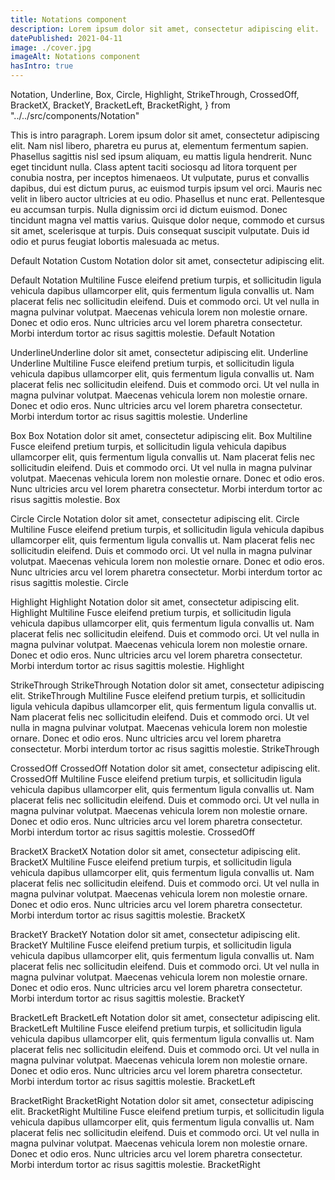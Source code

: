 ```yaml
---
title: Notations component
description: Lorem ipsum dolor sit amet, consectetur adipiscing elit.
datePublished: 2021-04-11
image: ./cover.jpg
imageAlt: Notations component
hasIntro: true
---
```


  Notation,
  Underline,
  Box,
  Circle,
  Highlight,
  StrikeThrough,
  CrossedOff,
  BracketX,
  BracketY,
  BracketLeft,
  BracketRight,
} from "../../src/components/Notation"

<Intro>
  This is intro paragraph. Lorem ipsum dolor sit amet, consectetur adipiscing
  elit. Nam nisl libero, pharetra eu purus at, elementum fermentum sapien.
  Phasellus sagittis nisl sed ipsum aliquam, eu mattis ligula hendrerit. Nunc
  eget tincidunt nulla. Class aptent taciti sociosqu ad litora torquent per
  conubia nostra, per inceptos himenaeos. Ut vulputate, purus et convallis
  dapibus, dui est dictum purus, ac euismod turpis ipsum vel orci. Mauris nec
  velit in libero auctor ultricies at eu odio. Phasellus et nunc erat.
  Pellentesque eu accumsan turpis. Nulla dignissim orci id dictum euismod. Donec
  tincidunt magna vel mattis varius. Quisque dolor neque, commodo et cursus sit
  amet, scelerisque at turpis. Duis consequat suscipit vulputate. Duis id odio
  et purus feugiat lobortis malesuada ac metus.
</Intro>

<TableOfContents items={props.tocItems} headerIds={props.headerIds} />

Default Notation <Notation color="red" animationDelay="1000" animationDuration="10000">Custom Notation</Notation> dolor sit amet, consectetur adipiscing elit.

Default Notation <Notation>Multiline Fusce eleifend pretium turpis, et sollicitudin ligula vehicula
dapibus ullamcorper elit, quis fermentum ligula convallis ut. Nam placerat
felis nec sollicitudin eleifend. Duis et commodo orci. Ut vel nulla in magna
pulvinar volutpat. Maecenas vehicula lorem non molestie ornare. Donec et odio
eros. Nunc ultricies arcu vel lorem pharetra consectetur. Morbi interdum tortor
ac risus sagittis molestie.</Notation> Default Notation

Underline<Underline>Underline</Underline> dolor sit amet, consectetur adipiscing elit. Underline
Underline <Underline>Multiline Fusce eleifend pretium turpis, et sollicitudin ligula vehicula
dapibus ullamcorper elit, quis fermentum ligula convallis ut. Nam placerat
felis nec sollicitudin eleifend. Duis et commodo orci. Ut vel nulla in magna
pulvinar volutpat. Maecenas vehicula lorem non molestie ornare. Donec et odio
eros. Nunc ultricies arcu vel lorem pharetra consectetur. Morbi interdum tortor
ac risus sagittis molestie.</Underline> Underline

Box <Box>Box Notation</Box> dolor sit amet, consectetur adipiscing elit.
Box <Box>Multiline Fusce eleifend pretium turpis, et sollicitudin ligula vehicula
dapibus ullamcorper elit, quis fermentum ligula convallis ut. Nam placerat
felis nec sollicitudin eleifend. Duis et commodo orci. Ut vel nulla in magna
pulvinar volutpat. Maecenas vehicula lorem non molestie ornare. Donec et odio
eros. Nunc ultricies arcu vel lorem pharetra consectetur. Morbi interdum tortor
ac risus sagittis molestie.</Box> Box

Circle <Circle>Circle Notation</Circle> dolor sit amet, consectetur adipiscing elit.
Circle <Circle>Multiline Fusce eleifend pretium turpis, et sollicitudin ligula vehicula
dapibus ullamcorper elit, quis fermentum ligula convallis ut. Nam placerat
felis nec sollicitudin eleifend. Duis et commodo orci. Ut vel nulla in magna
pulvinar volutpat. Maecenas vehicula lorem non molestie ornare. Donec et odio
eros. Nunc ultricies arcu vel lorem pharetra consectetur. Morbi interdum tortor
ac risus sagittis molestie.</Circle> Circle

Highlight <Highlight>Highlight Notation</Highlight> dolor sit amet, consectetur adipiscing elit.
Highlight <Highlight>Multiline Fusce eleifend pretium turpis, et sollicitudin ligula vehicula
dapibus ullamcorper elit, quis fermentum ligula convallis ut. Nam placerat
felis nec sollicitudin eleifend. Duis et commodo orci. Ut vel nulla in magna
pulvinar volutpat. Maecenas vehicula lorem non molestie ornare. Donec et odio
eros. Nunc ultricies arcu vel lorem pharetra consectetur. Morbi interdum tortor
ac risus sagittis molestie.</Highlight> Highlight

StrikeThrough <StrikeThrough>StrikeThrough Notation</StrikeThrough> dolor sit amet, consectetur adipiscing elit.
StrikeThrough <StrikeThrough>Multiline Fusce eleifend pretium turpis, et sollicitudin ligula vehicula
dapibus ullamcorper elit, quis fermentum ligula convallis ut. Nam placerat
felis nec sollicitudin eleifend. Duis et commodo orci. Ut vel nulla in magna
pulvinar volutpat. Maecenas vehicula lorem non molestie ornare. Donec et odio
eros. Nunc ultricies arcu vel lorem pharetra consectetur. Morbi interdum tortor
ac risus sagittis molestie.</StrikeThrough> StrikeThrough

CrossedOff <CrossedOff>CrossedOff Notation</CrossedOff> dolor sit amet, consectetur adipiscing elit.
CrossedOff <CrossedOff>Multiline Fusce eleifend pretium turpis, et sollicitudin ligula vehicula
dapibus ullamcorper elit, quis fermentum ligula convallis ut. Nam placerat
felis nec sollicitudin eleifend. Duis et commodo orci. Ut vel nulla in magna
pulvinar volutpat. Maecenas vehicula lorem non molestie ornare. Donec et odio
eros. Nunc ultricies arcu vel lorem pharetra consectetur. Morbi interdum tortor
ac risus sagittis molestie.</CrossedOff> CrossedOff

BracketX <BracketX>BracketX Notation</BracketX> dolor sit amet, consectetur adipiscing elit.
BracketX <BracketX>Multiline Fusce eleifend pretium turpis, et sollicitudin ligula vehicula
dapibus ullamcorper elit, quis fermentum ligula convallis ut. Nam placerat
felis nec sollicitudin eleifend. Duis et commodo orci. Ut vel nulla in magna
pulvinar volutpat. Maecenas vehicula lorem non molestie ornare. Donec et odio
eros. Nunc ultricies arcu vel lorem pharetra consectetur. Morbi interdum tortor
ac risus sagittis molestie.</BracketX> BracketX

BracketY <BracketY>BracketY Notation</BracketY> dolor sit amet, consectetur adipiscing elit.
BracketY <BracketY>Multiline Fusce eleifend pretium turpis, et sollicitudin ligula vehicula
dapibus ullamcorper elit, quis fermentum ligula convallis ut. Nam placerat
felis nec sollicitudin eleifend. Duis et commodo orci. Ut vel nulla in magna
pulvinar volutpat. Maecenas vehicula lorem non molestie ornare. Donec et odio
eros. Nunc ultricies arcu vel lorem pharetra consectetur. Morbi interdum tortor
ac risus sagittis molestie.</BracketY> BracketY

BracketLeft <BracketLeft>BracketLeft Notation</BracketLeft> dolor sit amet, consectetur adipiscing elit.
BracketLeft <BracketLeft>Multiline Fusce eleifend pretium turpis, et sollicitudin ligula vehicula
dapibus ullamcorper elit, quis fermentum ligula convallis ut. Nam placerat
felis nec sollicitudin eleifend. Duis et commodo orci. Ut vel nulla in magna
pulvinar volutpat. Maecenas vehicula lorem non molestie ornare. Donec et odio
eros. Nunc ultricies arcu vel lorem pharetra consectetur. Morbi interdum tortor
ac risus sagittis molestie.</BracketLeft> BracketLeft

BracketRight <BracketRight>BracketRight Notation</BracketRight> dolor sit amet, consectetur adipiscing elit.
BracketRight <BracketRight>Multiline Fusce eleifend pretium turpis, et sollicitudin ligula vehicula
dapibus ullamcorper elit, quis fermentum ligula convallis ut. Nam placerat
felis nec sollicitudin eleifend. Duis et commodo orci. Ut vel nulla in magna
pulvinar volutpat. Maecenas vehicula lorem non molestie ornare. Donec et odio
eros. Nunc ultricies arcu vel lorem pharetra consectetur. Morbi interdum tortor
ac risus sagittis molestie.</BracketRight> BracketRight

